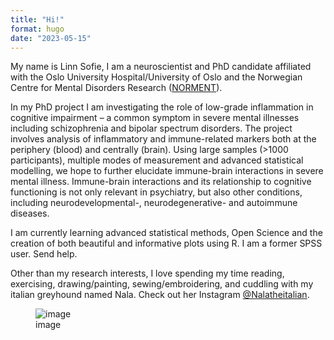 ```yaml
---
title: "Hi!"
format: hugo
date: "2023-05-15"
---
```



My name is Linn Sofie, I am a neuroscientist and PhD candidate affiliated with the Oslo University Hospital/University of Oslo and the Norwegian Centre for Mental Disorders Research ([NORMENT](https://www.med.uio.no/norment/english/)). 

In my PhD project I am investigating the role of low-grade inflammation in cognitive impairment -- a common symptom in severe mental illnesses including schizophrenia and bipolar spectrum disorders. The project involves analysis of inflammatory and immune-related markers both at the periphery (blood) and centrally (brain). Using large samples (>1000 participants), multiple modes of measurement and advanced statistical modelling, we hope to further elucidate immune-brain interactions in severe mental illness. Immune-brain interactions and its relationship to cognitive functioning is not only relevant in psychiatry, but also other conditions, including neurodevelopmental-, neurodegenerative- and autoimmune diseases. 

I am currently learning advanced statistical methods, Open Science and the creation of both beautiful and informative plots using R. I am a former SPSS user. Send help. 

Other than my research interests, I love spending my time reading, exercising, drawing/painting, sewing/embroidering, and cuddling with my italian greyhound named Nala. Check out her Instagram [@Nalatheitalian](https://https://www.instagram.com/nalatheitalian/).


![image](/images/IMG_7616.JPG)  